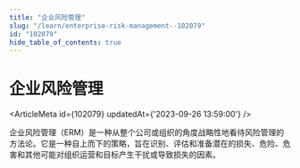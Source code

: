 ```yaml
---
title: "企业风险管理"
slug: "/learn/enterprise-risk-management--102079"
id: "102079"
hide_table_of_contents: true
---
```



# 企业风险管理

<ArticleMeta id={102079} updatedAt={'2023-09-26 13:59:00'} />
<div className='border-solid border-b border-t-0 my-4 border-[var(--ifm-color-gray-300)]' />

企业风险管理（ERM）是一种从整个公司或组织的角度战略性地看待风险管理的方法论。它是一种自上而下的策略，旨在识别、评估和准备潜在的损失、危险、危害和其他可能对组织运营和目标产生干扰或导致损失的因素。
